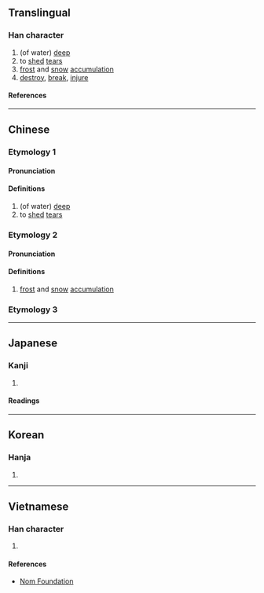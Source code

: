 {{character info/new}}
==Translingual==

===Han character===
{{Han char|rn=85|rad=水|as=11|sn=14|four=32114|canj=EUOG|ids=⿰氵崔}}

# (of water) [[deep]]
# to [[shed]] [[tear]]s
# [[frost]] and [[snow]] [[accumulation]]
# [[destroy]], [[break]], [[injure]]

====References====
{{Han ref|kx=0648.030|dkj=18183|dj=1058.010|hdz=31724.030|uh=6F3C}}

----

==Chinese==
{{zh-forms}}

===Etymology 1===
====Pronunciation====
{{zh-pron
|m=cuǐ
|c=ceoi4
|ma=
|cat=a,v
}}

====Definitions====
{{zh-hanzi}}

# (of water) [[deep]]
# to [[shed]] [[tear]]s

===Etymology 2===
====Pronunciation====
{{zh-pron
|m=cuī
|c=ceoi2
|mc=y
|oc=y
|ma=
|cat=n
}}

====Definitions====
{{zh-hanzi}}

# [[frost]] and [[snow]] [[accumulation]]

===Etymology 3===
{{zh-see|摧|v}}

----

==Japanese==

===Kanji===
{{ja-kanji|grade=|rs=水11}}

# {{rfdef|ja|sort=水11}}

====Readings====
{{ja-readings
|on=さい, すい, ずい
|kun=ふかい
}}

----

==Korean==

===Hanja===
{{ko-hanja|hangeul=[[최]]|eumhun=|rv=choe|mr=ch'oe|y=choy}}

# {{rfdef|ko|sort=水11}}

----

==Vietnamese==

===Han character===
{{vi-readings|rs=水11|reading=dồi, nhôi}}

# {{rfdef|vi|sort=水11}}

====References====
*[http://nomfoundation.org/common/nom_details.php?codepoint=6f3c Nom Foundation]